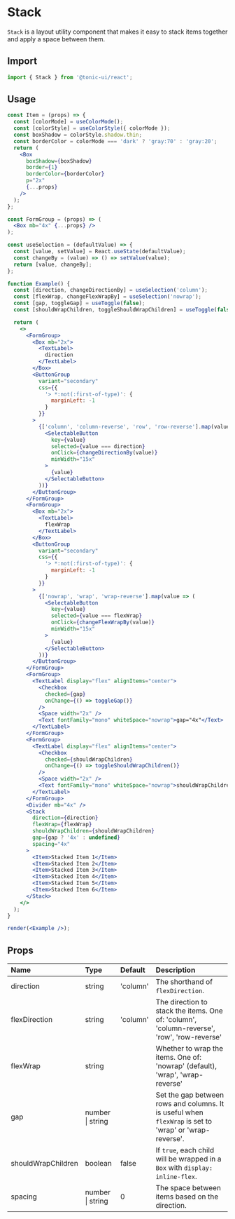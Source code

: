 # Stack

`Stack` is a layout utility component that makes it easy to stack items together and apply a space between them.

## Import

```js
import { Stack } from '@tonic-ui/react';
```

## Usage

```jsx noInline
const Item = (props) => {
  const [colorMode] = useColorMode();
  const [colorStyle] = useColorStyle({ colorMode });
  const boxShadow = colorStyle.shadow.thin;
  const borderColor = colorMode === 'dark' ? 'gray:70' : 'gray:20';
  return (
    <Box
      boxShadow={boxShadow}
      border={1}
      borderColor={borderColor}
      p="2x"
      {...props}
    />
  );
};

const FormGroup = (props) => (
  <Box mb="4x" {...props} />
);

const useSelection = (defaultValue) => {
  const [value, setValue] = React.useState(defaultValue);
  const changeBy = (value) => () => setValue(value);
  return [value, changeBy];
};

function Example() {
  const [direction, changeDirectionBy] = useSelection('column');
  const [flexWrap, changeFlexWrapBy] = useSelection('nowrap');
  const [gap, toggleGap] = useToggle(false);
  const [shouldWrapChildren, toggleShouldWrapChildren] = useToggle(false);

  return (
    <>
      <FormGroup>
        <Box mb="2x">
          <TextLabel>
            direction
          </TextLabel>
        </Box>
        <ButtonGroup
          variant="secondary"
          css={{
            '> *:not(:first-of-type)': {
              marginLeft: -1
            }
          }}
        >
          {['column', 'column-reverse', 'row', 'row-reverse'].map(value => (
            <SelectableButton
              key={value}
              selected={value === direction}
              onClick={changeDirectionBy(value)}
              minWidth="15x"
            >
              {value}
            </SelectableButton>
          ))}
        </ButtonGroup>
      </FormGroup>
      <FormGroup>
        <Box mb="2x">
          <TextLabel>
            flexWrap
          </TextLabel>
        </Box>
        <ButtonGroup
          variant="secondary"
          css={{
            '> *:not(:first-of-type)': {
              marginLeft: -1
            }
          }}
        >
          {['nowrap', 'wrap', 'wrap-reverse'].map(value => (
            <SelectableButton
              key={value}
              selected={value === flexWrap}
              onClick={changeFlexWrapBy(value)}
              minWidth="15x"
            >
              {value}
            </SelectableButton>
          ))}
        </ButtonGroup>
      </FormGroup>
      <FormGroup>
        <TextLabel display="flex" alignItems="center">
          <Checkbox
            checked={gap}
            onChange={() => toggleGap()}
          />
          <Space width="2x" />
          <Text fontFamily="mono" whiteSpace="nowrap">gap="4x"</Text>
        </TextLabel>
      </FormGroup>
      <FormGroup>
        <TextLabel display="flex" alignItems="center">
          <Checkbox
            checked={shouldWrapChildren}
            onChange={() => toggleShouldWrapChildren()}
          />
          <Space width="2x" />
          <Text fontFamily="mono" whiteSpace="nowrap">shouldWrapChildren</Text>
        </TextLabel>
      </FormGroup>
      <Divider mb="4x" />
      <Stack
        direction={direction}
        flexWrap={flexWrap}
        shouldWrapChildren={shouldWrapChildren}
        gap={gap ? '4x' : undefined}
        spacing="4x"
      >
        <Item>Stacked Item 1</Item>
        <Item>Stacked Item 2</Item>
        <Item>Stacked Item 3</Item>
        <Item>Stacked Item 4</Item>
        <Item>Stacked Item 5</Item>
        <Item>Stacked Item 6</Item>
      </Stack>
    </>
  );
}

render(<Example />);
```

## Props

| Name | Type | Default | Description |
| :--- | :--- | :------ | :---------- |
| direction | string | 'column' | The shorthand of `flexDirection`. |
| flexDirection | string | 'column' | The direction to stack the items. One of: 'column', 'column-reverse', 'row', 'row-reverse' |
| flexWrap | string | | Whether to wrap the items. One of: 'nowrap' (default), 'wrap', 'wrap-reverse' |
| gap | number \| string | | Set the gap between rows and columns. It is useful when `flexWrap` is set to 'wrap' or 'wrap-reverse'. |
| shouldWrapChildren | boolean | false | If `true`, each child will be wrapped in a `Box` with `display: inline-flex`. |
| spacing | number \| string | 0 | The space between items based on the direction. |
